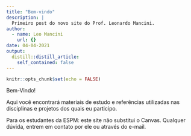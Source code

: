 ```yaml
---
title: "Bem-vindo"
description: |
  Primeiro post do novo site do Prof. Leonardo Mancini.
author:
  - name: Leo Mancini
    url: {}
date: 04-04-2021
output:
  distill::distill_article:
    self_contained: false
---
```



```r
knitr::opts_chunk$set(echo = FALSE)
```

Bem-Vindo!

Aqui você encontrará materiais de estudo e referências utilizadas nas disciplinas e projetos dos quais eu participo.

Para os estudantes da ESPM: este site não substitui o Canvas. Qualquer dúvida, entrem em contato por ele ou através do e-mail.


